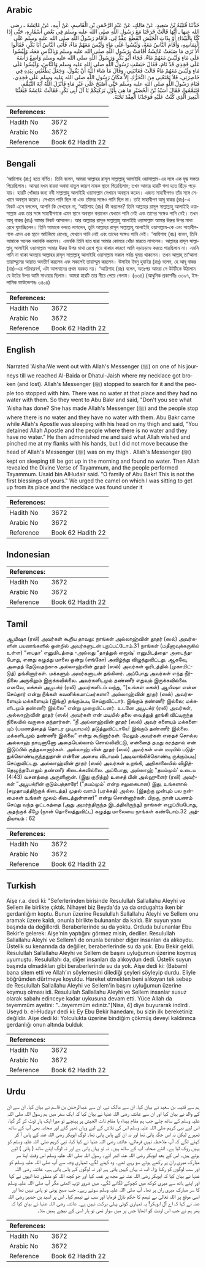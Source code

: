## Arabic


<div dir="rtl" lang="ar" style={{fontSize:'larger',backgroundColor:'#f8f9fa',padding:20}}>
حَدَّثَنَا قُتَيْبَةُ بْنُ سَعِيدٍ، عَنْ مَالِكٍ، عَنْ عَبْدِ الرَّحْمَنِ بْنِ الْقَاسِمِ، عَنْ أَبِيهِ، عَنْ عَائِشَةَ ـ رضى الله عنها ـ أَنَّهَا قَالَتْ خَرَجْنَا مَعَ رَسُولِ اللَّهِ صلى الله عليه وسلم فِي بَعْضِ أَسْفَارِهِ، حَتَّى إِذَا كُنَّا بِالْبَيْدَاءِ أَوْ بِذَاتِ الْجَيْشِ انْقَطَعَ عِقْدٌ لِي، فَأَقَامَ رَسُولُ اللَّهِ صلى الله عليه وسلم عَلَى الْتِمَاسِهِ، وَأَقَامَ النَّاسُ مَعَهُ، وَلَيْسُوا عَلَى مَاءٍ وَلَيْسَ مَعَهُمْ مَاءٌ، فَأَتَى النَّاسُ أَبَا بَكْرٍ، فَقَالُوا أَلاَ تَرَى مَا صَنَعَتْ عَائِشَةُ أَقَامَتْ بِرَسُولِ اللَّهِ صلى الله عليه وسلم وَبِالنَّاسِ مَعَهُ، وَلَيْسُوا عَلَى مَاءٍ وَلَيْسَ مَعَهُمْ مَاءٌ، فَجَاءَ أَبُو بَكْرٍ وَرَسُولُ اللَّهِ صلى الله عليه وسلم وَاضِعٌ رَأْسَهُ عَلَى فَخِذِي قَدْ نَامَ، فَقَالَ حَبَسْتِ رَسُولَ اللَّهِ صلى الله عليه وسلم وَالنَّاسَ، وَلَيْسُوا عَلَى مَاءٍ وَلَيْسَ مَعَهُمْ مَاءٌ قَالَتْ فَعَاتَبَنِي، وَقَالَ مَا شَاءَ اللَّهُ أَنْ يَقُولَ، وَجَعَلَ يَطْعُنُنِي بِيَدِهِ فِي خَاصِرَتِي، فَلاَ يَمْنَعُنِي مِنَ التَّحَرُّكِ إِلاَّ مَكَانُ رَسُولِ اللَّهِ صلى الله عليه وسلم عَلَى فَخِذِي، فَنَامَ رَسُولُ اللَّهِ صلى الله عليه وسلم حَتَّى أَصْبَحَ عَلَى غَيْرِ مَاءٍ فَأَنْزَلَ اللَّهُ آيَةَ التَّيَمُّمِ، فَتَيَمَّمُوا، فَقَالَ أُسَيْدُ بْنُ الْحُضَيْرِ مَا هِيَ بِأَوَّلِ بَرَكَتِكُمْ يَا آلَ أَبِي بَكْرٍ‏.‏ فَقَالَتْ عَائِشَةُ فَبَعَثْنَا الْبَعِيرَ الَّذِي كُنْتُ عَلَيْهِ فَوَجَدْنَا الْعِقْدَ تَحْتَهُ‏.‏
</div>
<div style={{backgroundColor:'#f8f9fa',padding:20, marginBottom: 10}}><table> <thead> <tr> <th>References:</th> <th></th> </tr> </thead> <tbody><tr><td>Hadith No</td><td>3672</td></tr><tr><td>Arabic No</td><td>3672</td></tr><tr><td>Reference</td><td>Book 62 Hadith 22</td></tr></tbody></table></div>

## Bengali


<div dir="ltr" lang="bn" style={{fontSize:'larger',backgroundColor:'#f8f9fa',padding:20}}>
‘আয়িশাহ (রাঃ) হতে বর্ণিত। তিনি বলেন, আমরা আল্লাহর রাসূল সাল্লাল্লাহু আলাইহি ওয়াসাল্লাম-এর সঙ্গে এক যুদ্ধ সফরে গিয়েছিলাম। আমরা যখন বায়দা অথবা যাতুল জায়শ নামক স্থানে গিয়েছিলাম; তখন আমার হারটি গলা হতে ছিঁড়ে পড়ে যায়। হারটি খোঁজার জন্য নবী সাল্লাল্লাহু আলাইহি ওয়াসাল্লাম সেখানে অবস্থান করেন। এজন্য সাহাবীগণও তাঁর সঙ্গে সেখানে অবস্থান করেন। সেখানে পানি ছিল না এবং তাঁদের সঙ্গেও পানি ছিল না। তাই সাহাবীগণ আবূ বাকর (রাঃ)-এ নিকট এসে বললেন, আপনি কি দেখছেন না, ‘আয়িশাহ (রাঃ) কী করলেন? তিনি আল্লাহর রাসূল সাল্লাল্লাহু আলাইহি ওয়াসাল্লাম এবং তার সঙ্গে সাহাবীগণকে এমন স্থানে অবস্থান করালেন যেখানে পানি নেই এবং তাদের সঙ্গেও পানি নেই। তখন আবূ বাকর (রাঃ) আমার নিকট আসলেন। আর আল্লাহর রাসূল সাল্লাল্লাহু আলাইহি ওয়াসাল্লাম আমার ঊরুর উপর মাথা রেখে ঘুমাচ্ছিলেন। তিনি আমাকে বলতে লাগলেন, তুমি আল্লাহর রাসূল সাল্লাল্লাহু আলাইহি ওয়াসাল্লাম-কে এবং সাহাবীগণকে এমন এক স্থানে আটকিয়ে রেখেছ, যেখানে পানি নেই এবং তাদের সঙ্গেও পানি নেই। ‘আয়িশাহ (রাঃ) বলেন, তিনি আমাকে অনেক বকাবকি করলেন। এমনকি তিনি হাত দ্বারা আমার কোমরে খোঁচা মারতে লাগলেন। আল্লাহর রাসূল সাল্লাল্লাহু আলাইহি ওয়াসাল্লাম আমার ঊরুর উপর মাথা রেখে শুয়ে থাকার কারণে আমি নড়াচড়াও করতে পারছিলাম না। এমনি পানি না থাকা অবস্থায় আল্লাহর রাসূল সাল্লাল্লাহু আলাইহি ওয়াসাল্লাম সকাল পর্যন্ত ঘুমন্ত থাকলেন। তখন আল্লাহ্ তা‘আলা তায়াম্মুমের আয়াত অবতীর্ণ করলেন এবং সকলেই তায়াম্মুম করলেন। উসাইদ ইবনু হুযাইর (রাঃ) বলেন, হে আবূ বাকর (রাঃ)-এর পরিবারবর্গ, এটা আপনাদের প্রথম বরকত নয়। ‘আয়িশাহ (রাঃ) বলেন, অতঃপর আমরা সে উটটিকে উঠালাম যে উটের উপর আমি সাওয়ার ছিলাম। আমরা হারটি তার নীচে পেয়ে গেলাম। (৩৩৪) (আধুনিক প্রকাশনীঃ ৩৩৯৭, ইসলামিক ফাউন্ডেশনঃ ৩৪০৪)
</div>
<div style={{backgroundColor:'#f8f9fa',padding:20, marginBottom: 10}}><table> <thead> <tr> <th>References:</th> <th></th> </tr> </thead> <tbody><tr><td>Hadith No</td><td>3672</td></tr><tr><td>Arabic No</td><td>3672</td></tr><tr><td>Reference</td><td>Book 62 Hadith 22</td></tr></tbody></table></div>

## English


<div dir="ltr" lang="en" style={{fontSize:'larger',backgroundColor:'#f8f9fa',padding:20}}>
Narrated 'Aisha:We went out with Allah's Messenger (ﷺ) on one of his journeys till we reached Al-Baida or Dhatul-Jaish where my necklace got broken (and lost). Allah's Messenger (ﷺ) stopped to search for it and the people too stopped with him. There was no water at that place and they had no water with them. So they went to Abu Bakr and said, "Don't you see what 'Aisha has done? She has made Allah's Messenger (ﷺ) and the people stop where there is no water and they have no water with them. Abu Bakr came while Allah's Apostle was sleeping with his head on my thigh and said, "You detained Allah Apostle and the people where there is no water and they have no water." He then admonished me and said what Allah wished and pinched me at my flanks with his hands, but I did not move because the head of Allah's Messenger (ﷺ) was on my thigh . Allah's Messenger (ﷺ) kept on sleeping till be got up in the morning and found no water. Then Allah revealed the Divine Verse of Tayammum, and the people performed Tayammum. Usaid bin AlHudair said. "O family of Abu Bakr! This is not the first blessings of yours." We urged the camel on which I was sitting to get up from its place and the necklace was found under it
</div>
<div style={{backgroundColor:'#f8f9fa',padding:20, marginBottom: 10}}><table> <thead> <tr> <th>References:</th> <th></th> </tr> </thead> <tbody><tr><td>Hadith No</td><td>3672</td></tr><tr><td>Arabic No</td><td>3672</td></tr><tr><td>Reference</td><td>Book 62 Hadith 22</td></tr></tbody></table></div>

## Indonesian


<div dir="ltr" lang="id" style={{fontSize:'larger',backgroundColor:'#f8f9fa',padding:20}}>

</div>
<div style={{backgroundColor:'#f8f9fa',padding:20, marginBottom: 10}}><table> <thead> <tr> <th>References:</th> <th></th> </tr> </thead> <tbody><tr><td>Hadith No</td><td>3672</td></tr><tr><td>Arabic No</td><td>3672</td></tr><tr><td>Reference</td><td>Book 62 Hadith 22</td></tr></tbody></table></div>

## Tamil


<div dir="ltr" lang="ta" style={{fontSize:'larger',backgroundColor:'#f8f9fa',padding:20}}>
ஆயிஷா (ரலி) அவர்கள் கூறிய தாவது: நாங்கள் அல்லாஹ்வின் தூதர் (ஸல்) அவர்களின் பயணங்களில் ஒன்றில் அவர்களுடன் புறப்பட்டோம்.31 நாங்கள் (மதீனாவுக்கருகில் உள்ள) “பைதா' எனுமிடத்தை -அல்லது “தாத்துல் ஜைஷ்' எனுமிடத்தை- அடைந்தபோது, எனது கழுத்து மாலை ஒன்று (எங்கோ) அவிழ்ந்து விழுந்துவிட்டது. ஆகவே, அதைத் தேடுவதற்காக அல்லாஹ்வின் தூதர் (ஸல்) அவர்கள் ஓரிடத்தில் (முகாமிட்டுத்) தங்கினார்கள். மக்களும் அவர்களுடன் தங்கினர். அப்போது அவர்கள் எந்த நீர்நிலை அருகிலும் இருக்கவில்லை. அவர்களிடமும் தண்ணீர் எதுவும் இருக்கவில்லை. எனவே, மக்கள் அபூபக்ர் (ரலி) அவர்களிடம் வந்து, “(உங்கள் மகள்) ஆயிஷா என்ன செய்தார் என்று நீங்கள் கவனிக்கமாட்டீர்களா? அல்லாஹ்வின் தூதர் (ஸல்) அவர்களையும் மக்களையும் (இங்கு) தங்கும்படி செய்துவிட்டார். இங்கும் தண்ணீர் இல்லை; மக்களிடமும் தண்ணீர் இல்லை” என்று முறையிட்டனர். உடனே அபூபக்ர் (ரலி) அவர்கள், அல்லாஹ்வின் தூதர் (ஸல்) அவர்கள் என் மடியில் தலை வைத்துத் தூங்கி விட்டிருந்த நிலையில் வருகை தந்தார்கள். “நீ அல்லாஹ்வின் தூதர் (ஸல்) அவர் களையும் மக்களையும் (பயணத்தைத் தொடர முடியாமல்) தடுத்துவிட்டாயே! இங்கும் தண்ணீர் இல்லை. மக்களிடமும் தண்ணீர் இல்லை” என்று கூறினார்கள். மேலும் அவர்கள் எதைச் சொல்ல அல்லாஹ் நாடினானோ அதையெல்லாம் சொல்லிவிட்டு, என்னைத் தமது கரத்தால் என் இடுப்பில் குத்தலானார்கள். அல்லாஹ் வின் தூதர் (ஸல்) அவர்கள் என் மடியில் படுத்துக்கொண்டிருந்ததுதான் என்னை அசைய விடாமல் (அடிவாங்கிக்கொண்டி ருக்கும்படி) செய்துவிட்டது. அல்லாஹ்வின் தூதர் (ஸல்) அவர்கள் உறங்கி, அதிகாலையில் விழித்தெழுந்தபோதும் தண்ணீர் கிடைக்கவில்லை. அப்போது, அல்லாஹ் “தயம்மும்' உடைய (4:43) வசனத்தை அருளினான். (இது குறித்து) உசைத் பின் அல்ஹுளைர் (ரலி) அவர்கள் “அபூபக்ரின் குடும்பத்தாரே! (“தயம்மும்' என்ற சலுகையான) இது, உங்களால் (சமுதாயத்திற்குக் கிடைத்த) முதல் வளம் (பரக்கத்) அல்ல. (இதற்கு முன்பும் பல நன்மைகள் உங்கள் மூலம் கிடைத்துள்ளன)” என்று சொன்னார்கள். பிறகு, நான் பயணம் செய்து வந்த ஒட்டகத்தை (அது அமர்ந்திருந்த இடத்திலிருந்து) நாங்கள் எழுப்பியபோது, அதற்குக் கீழே (நான் தொலைத்துவிட்ட) கழுத்து மாலையை நாங்கள் கண்டோம்.32 அத்தியாயம் : 62
</div>
<div style={{backgroundColor:'#f8f9fa',padding:20, marginBottom: 10}}><table> <thead> <tr> <th>References:</th> <th></th> </tr> </thead> <tbody><tr><td>Hadith No</td><td>3672</td></tr><tr><td>Arabic No</td><td>3672</td></tr><tr><td>Reference</td><td>Book 62 Hadith 22</td></tr></tbody></table></div>

## Turkish


<div dir="ltr" lang="tr" style={{fontSize:'larger',backgroundColor:'#f8f9fa',padding:20}}>
Aişe r.a. dedi ki: "Seferlerinden birisinde Resulullah Sallallahu Aleyhi ve Sellem ile birlikte çıktık. Nihayet biz Beyda'da ya da ordugahta iken bir gerdanlığım koptu. Bunun üzerine Resulullah Sallallahu Aleyhi ve Sellem onu aramak üzere kaldı, onunla birlikte bulunanlar da kaldı. Bir suyun yanı başında da değillerdi. Beraberlerinde su da yoktu. Orduda bulunanlar Ebu Bekir'e gelerek: Aişe'nin yaptığını görmez misin, dediler. Resulullah Sallallahu Aleyhi ve Sellem'i de onunla beraber diğer insanları da alıkoydu. Üstelik su kenarında da değiller, beraberlerinde su da yok. Ebu Bekir geldi. Resulullah Sallallahu Aleyhi ve Sellem de başını uyluğumun üzerine koymuş uyumuştu. Resulullahı da, diğer insanları da alıkoydun dedi. Üstelik suyun başında olmadıkları gibi beraberlerinde su da yok. Aişe dedi ki: (Babam) bana sitem etti ve Allah'ın söylemesini dilediği şeyleri söyleyip durdu. Eliyle böğrümden dürtmeye koyuldu. Hareket etmekten beni alıkoyan tek sebep de Resulullah Sallallahu Aleyhi ve Sellem'in başını uyluğumun üzerine koymuş olması idi. Resulullah Sallallahu Aleyhi ve Sellem insanlar susuz olarak sabahı edinceye kadar uykusuna devam etti. Yüce Allah da teyemmüm ayetini: "...teyemmüm ediniz."[Nisa, 4] diye buyurarak indirdi. Useyd b. el-Hudayr dedi ki: Ey Ebu Bekir hanedanı, bu sizin ilk bereketiniz değildir. Aişe dedi ki: Yolculukta üzerine bindiğim çökmüş deveyi kaldırınca gerdanlığı onun altında bulduk
</div>
<div style={{backgroundColor:'#f8f9fa',padding:20, marginBottom: 10}}><table> <thead> <tr> <th>References:</th> <th></th> </tr> </thead> <tbody><tr><td>Hadith No</td><td>3672</td></tr><tr><td>Arabic No</td><td>3672</td></tr><tr><td>Reference</td><td>Book 62 Hadith 22</td></tr></tbody></table></div>

## Urdu


<div dir="rtl" lang="ur" style={{fontSize:'larger',backgroundColor:'#f8f9fa',padding:20}}>
ہم سے قتیبہ بن سعید نے بیان کیا، ان سے مالک نے، ان سے عبدالرحمٰن بن قاسم نے بیان کیا، ان سے ان کے والد نے بیان کیا اور ان سے عائشہ رضی اللہ عنہا نے بیان کیا کہ ایک سفر میں ہم رسول اللہ صلی اللہ علیہ وسلم کے ساتھ چلے جب ہم مقام بیداء یا مقام ذات الجیش پر پہنچے تو میرا ایک ہار ٹوٹ کر گر گیا، اس لیے نبی کریم صلی اللہ علیہ وسلم اس کی تلاش کے لیے وہاں ٹھہر گئے اور صحابہ بھی آپ کے ساتھ ٹھہرے لیکن نہ اس جگہ پانی تھا اور نہ ان کے پاس پانی تھا۔ لوگ ابوبکر رضی اللہ عنہ کے پاس آ کر کہنے لگے کہ آپ ملاحظہ نہیں فرماتے، عائشہ رضی اللہ عنہا نے کیا کیا، نبی کریم صلی اللہ علیہ وسلم کو یہیں روک لیا ہے۔ اتنے صحابہ آپ کے ساتھ ہیں۔ نہ تو یہاں پانی ہے اور نہ لوگ اپنے ساتھ ( پانی ) لیے ہوئے ہیں۔ اس کے بعد ابوبکر رضی اللہ عنہ اندر آئے۔ رسول اللہ صلی اللہ علیہ وسلم اس وقت اپنا سر مبارک میری ران پر رکھے ہوئے سو رہے تھے۔ وہ کہنے لگے، تمہاری وجہ سے آپ صلی اللہ علیہ وسلم کو اور سب لوگوں کو رکنا پڑا۔ اب نہ یہاں کہیں پانی ہے اور نہ لوگوں کے پاس پانی ہے۔ عائشہ رضی اللہ عنہا نے بیان کیا کہ ابوبکر رضی اللہ عنہ نے مجھ پر غصہ کیا اور جو کچھ اللہ کو منظور تھا انہوں نے کہا اور اپنے ہاتھ سے میری کوکھ میں کچوکے لگانے لگے۔ میں ضرور تڑپ اٹھتی مگر آپ صلی اللہ علیہ وسلم کا سر مبارک میری ران پر تھا۔ آپ صلی اللہ علیہ وسلم سوئے رہے۔ جب صبح ہوئی تو پانی نہیں تھا اور اسی موقع پر اللہ تعالیٰ نے تیمم کا حکم نازل فرمایا اور سب نے تیمم کیا۔ اس پر اسید بن حضیر رضی اللہ عنہ نے کہا کہ اے آل ابوبکر! یہ تمہاری کوئی پہلی برکت نہیں ہے۔ عائشہ رضی اللہ عنہا نے بیان کیا کہ پھر ہم نے جب اس اونٹ کو اٹھایا جس پر میں سوار تھی تو ہار اسی کے نیچے ہمیں ملا۔
</div>
<div style={{backgroundColor:'#f8f9fa',padding:20, marginBottom: 10}}><table> <thead> <tr> <th>References:</th> <th></th> </tr> </thead> <tbody><tr><td>Hadith No</td><td>3672</td></tr><tr><td>Arabic No</td><td>3672</td></tr><tr><td>Reference</td><td>Book 62 Hadith 22</td></tr></tbody></table></div>
